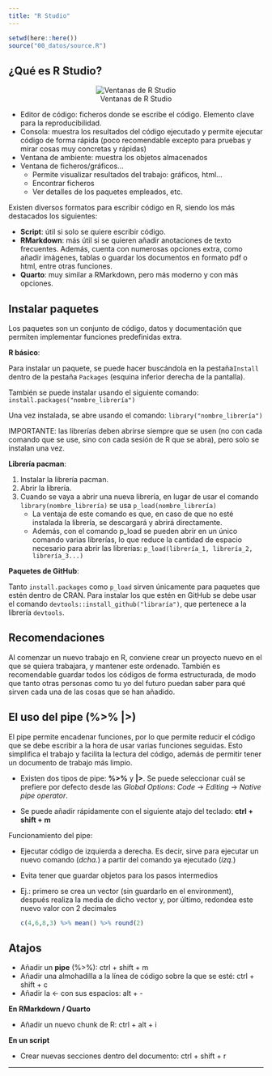 ```yaml
---
title: "R Studio"
---
```


```r
setwd(here::here())
source("00_datos/source.R")
```

## ¿Qué es R Studio?

<center>

![Ventanas de R Studio](ventanas_rstudio.png)

</center>

-   Editor de código: ficheros donde se escribe el código. Elemento clave para la reproducibilidad.
-   Consola: muestra los resultados del código ejecutado y permite ejecutar código de forma rápida (poco recomendable excepto para pruebas y mirar cosas muy concretas y rápidas)
-   Ventana de ambiente: muestra los objetos almacenados
-   Ventana de ficheros/gráficos…
    -   Permite visualizar resultados del trabajo: gráficos, html…
    -   Encontrar ficheros
    -   Ver detalles de los paquetes empleados, etc.

Existen diversos formatos para escribir código en R, siendo los más destacados los siguientes:

-   **Script**: útil si solo se quiere escribir código.
-   **RMarkdown**: más útil si se quieren añadir anotaciones de texto frecuentes. Además, cuenta con numerosas opciones extra, como añadir imágenes, tablas o guardar los documentos en formato pdf o html, entre otras funciones.
-   **Quarto**: muy similar a RMarkdown, pero más moderno y con más opciones.

## Instalar paquetes

Los paquetes son un conjunto de código, datos y documentación que permiten implementar funciones predefinidas extra.

**R básico**:

Para instalar un paquete, se puede hacer buscándola en la pestaña`Install` dentro de la pestaña `Packages` (esquina inferior derecha de la pantalla).

También se puede instalar usando el siguiente comando: `install.packages("nombre_librería")`

Una vez instalada, se abre usando el comando: `library("nombre_librería")`

IMPORTANTE: las librerías deben abrirse siempre que se usen (no con cada comando que se use, sino con cada sesión de R que se abra), pero solo se instalan una vez.

**Librería pacman**:

1.  Instalar la librería pacman.
2.  Abrir la librería.
3.  Cuando se vaya a abrir una nueva librería, en lugar de usar el comando `library(nombre_librería)` se usa `p_load(nombre_librería)`
    -   La ventaja de este comando es que, en caso de que no esté instalada la librería, se descargará y abrirá directamente.
    -   Además, con el comando p_load se pueden abrir en un único comando varias librerías, lo que reduce la cantidad de espacio necesario para abrir las librerías: `p_load(librería_1, librería_2, librería_3...)`

**Paquetes de GitHub**:

Tanto `install.packages` como `p_load` sirven únicamente para paquetes que estén dentro de CRAN. Para instalar los que estén en GitHub se debe usar el comando `devtools::install_github("libraría")`, que pertenece a la librería `devtools`.

## Recomendaciones

Al comenzar un nuevo trabajo en R, conviene crear un proyecto nuevo en el que se quiera trabajara, y mantener este ordenado. También es recomendable guardar todos los códigos de forma estructurada, de modo que tanto otras personas como tu yo del futuro puedan saber para qué sirven cada una de las cosas que se han añadido.

## El uso del pipe (%\>% \|\>)

El pipe permite encadenar funciones, por lo que permite reducir el código que se debe escribir a la hora de usar varias funciones seguidas. Esto simplifica el trabajo y facilita la lectura del código, además de permitir tener un documento de trabajo más limpio.

-   Existen dos tipos de pipe: **%\>%** y **\|\>**. Se puede seleccionar cuál se prefiere por defecto desde las *Global Options*: *Code* -\> *Editing* -\> *Native pipe operator*.

-   Se puede añadir rápidamente con el siguiente atajo del teclado: **ctrl + shift + m**

Funcionamiento del pipe:

-   Ejecutar código de izquierda a derecha. Es decir, sirve para ejecutar un nuevo comando (*dcha.*) a partir del comando ya ejecutado (*izq.*)

-   Evita tener que guardar objetos para los pasos intermedios

-   Ej.: primero se crea un vector (sin guardarlo en el environment), después realiza la media de dicho vector y, por último, redondea este nuevo valor con 2 decimales

    ```r
    c(4,6,8,3) %>% mean() %>% round(2)
    ```

## Atajos

-   Añadir un **pipe** (%\>%): ctrl + shift + m
-   Añadir una almohadilla a la línea de código sobre la que se esté: ctrl + shift + c
-   Añadir la \<- con sus espacios: alt + -

**En RMarkdown / Quarto**

-   Añadir un nuevo chunk de R: ctrl + alt + i

**En un script**

-   Crear nuevas secciones dentro del documento: ctrl + shift + r

------------------------------------------------------------------------
